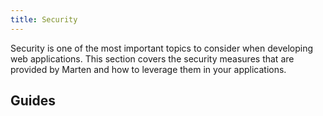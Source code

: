 ```yaml
---
title: Security
---
```



Security is one of the most important topics to consider when developing web applications. This section covers the security measures that are provided by Marten and how to leverage them in your applications.

## Guides

<div className="row">
  <article key="introduction" className="col col--6">
    <DocCard item={{type: "link", href: "./security/introduction", label: "Introduction", docId: "security/introduction" }} />
  </article>
  <article key="csrf" className="col col--6">
    <DocCard item={{type: "link", href: "./security/csrf", label: "CSRF protection", docId: "security/csrf" }} />
  </article>
  <article key="clickjacking" className="col col--6">
    <DocCard item={{type: "link", href: "./security/clickjacking", label: "Clickjacking protection", docId: "security/clickjacking" }} />
  </article>
</div>
